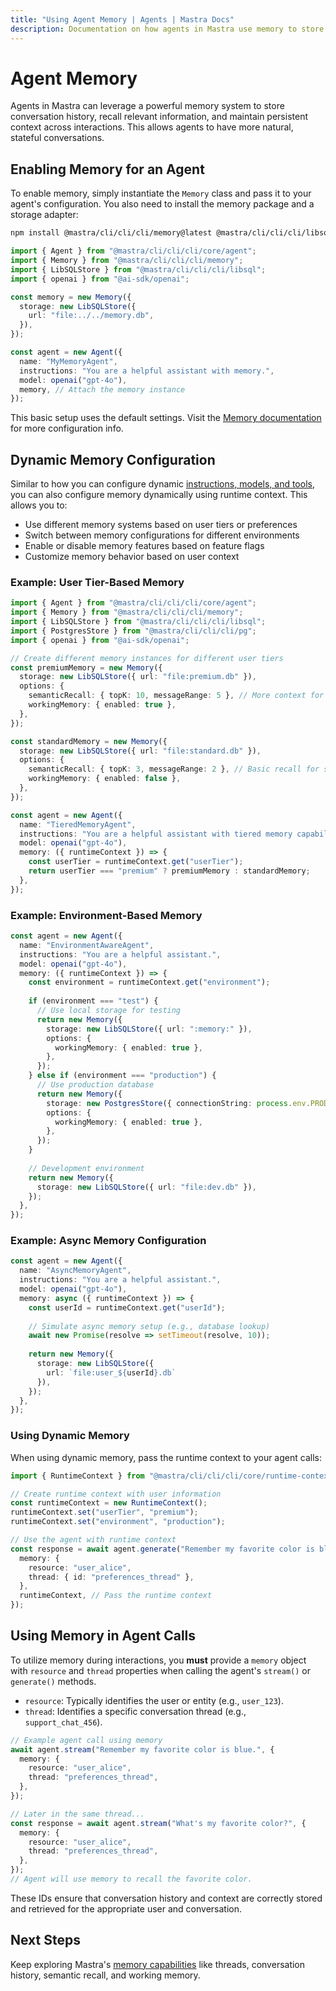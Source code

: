 ```yaml
---
title: "Using Agent Memory | Agents | Mastra Docs"
description: Documentation on how agents in Mastra use memory to store conversation history and contextual information.
---
```


# Agent Memory

Agents in Mastra can leverage a powerful memory system to store conversation history, recall relevant information, and maintain persistent context across interactions. This allows agents to have more natural, stateful conversations.

## Enabling Memory for an Agent

To enable memory, simply instantiate the `Memory` class and pass it to your agent's configuration. You also need to install the memory package and a storage adapter:

```bash npm2yarn copy
npm install @mastra/cli/cli/cli/memory@latest @mastra/cli/cli/cli/libsql@latest
```

```typescript
import { Agent } from "@mastra/cli/cli/cli/core/agent";
import { Memory } from "@mastra/cli/cli/cli/memory";
import { LibSQLStore } from "@mastra/cli/cli/cli/libsql";
import { openai } from "@ai-sdk/openai";

const memory = new Memory({
  storage: new LibSQLStore({
    url: "file:../../memory.db",
  }),
});

const agent = new Agent({
  name: "MyMemoryAgent",
  instructions: "You are a helpful assistant with memory.",
  model: openai("gpt-4o"),
  memory, // Attach the memory instance
});
```

This basic setup uses the default settings. Visit the [Memory documentation](/docs/memory/overview) for more configuration info.

## Dynamic Memory Configuration

Similar to how you can configure dynamic [instructions, models, and tools](./dynamic-agents.mdx), you can also configure memory dynamically using runtime context. This allows you to:

- Use different memory systems based on user tiers or preferences
- Switch between memory configurations for different environments
- Enable or disable memory features based on feature flags
- Customize memory behavior based on user context

### Example: User Tier-Based Memory

```typescript
import { Agent } from "@mastra/cli/cli/cli/core/agent";
import { Memory } from "@mastra/cli/cli/cli/memory";
import { LibSQLStore } from "@mastra/cli/cli/cli/libsql";
import { PostgresStore } from "@mastra/cli/cli/cli/pg";
import { openai } from "@ai-sdk/openai";

// Create different memory instances for different user tiers
const premiumMemory = new Memory({
  storage: new LibSQLStore({ url: "file:premium.db" }),
  options: {
    semanticRecall: { topK: 10, messageRange: 5 }, // More context for premium users
    workingMemory: { enabled: true },
  },
});

const standardMemory = new Memory({
  storage: new LibSQLStore({ url: "file:standard.db" }),
  options: {
    semanticRecall: { topK: 3, messageRange: 2 }, // Basic recall for standard users
    workingMemory: { enabled: false },
  },
});

const agent = new Agent({
  name: "TieredMemoryAgent",
  instructions: "You are a helpful assistant with tiered memory capabilities.",
  model: openai("gpt-4o"),
  memory: ({ runtimeContext }) => {
    const userTier = runtimeContext.get("userTier");
    return userTier === "premium" ? premiumMemory : standardMemory;
  },
});
```

### Example: Environment-Based Memory

```typescript
const agent = new Agent({
  name: "EnvironmentAwareAgent",
  instructions: "You are a helpful assistant.",
  model: openai("gpt-4o"),
  memory: ({ runtimeContext }) => {
    const environment = runtimeContext.get("environment");
    
    if (environment === "test") {
      // Use local storage for testing
      return new Memory({
        storage: new LibSQLStore({ url: ":memory:" }),
        options: {
          workingMemory: { enabled: true },
        },
      });
    } else if (environment === "production") {
      // Use production database
      return new Memory({
        storage: new PostgresStore({ connectionString: process.env.PRODUCTION_DB_URL }),
        options: {
          workingMemory: { enabled: true },
        },
      });
    }
    
    // Development environment
    return new Memory({
      storage: new LibSQLStore({ url: "file:dev.db" }),
    });
  },
});
```

### Example: Async Memory Configuration

```typescript
const agent = new Agent({
  name: "AsyncMemoryAgent",
  instructions: "You are a helpful assistant.",
  model: openai("gpt-4o"),
  memory: async ({ runtimeContext }) => {
    const userId = runtimeContext.get("userId");
    
    // Simulate async memory setup (e.g., database lookup)
    await new Promise(resolve => setTimeout(resolve, 10));
    
    return new Memory({
      storage: new LibSQLStore({ 
        url: `file:user_${userId}.db` 
      }),
    });
  },
});
```

### Using Dynamic Memory

When using dynamic memory, pass the runtime context to your agent calls:

```typescript
import { RuntimeContext } from "@mastra/cli/cli/cli/core/runtime-context";

// Create runtime context with user information
const runtimeContext = new RuntimeContext();
runtimeContext.set("userTier", "premium");
runtimeContext.set("environment", "production");

// Use the agent with runtime context
const response = await agent.generate("Remember my favorite color is blue.", {
  memory: {
    resource: "user_alice",
    thread: { id: "preferences_thread" },
  },
  runtimeContext, // Pass the runtime context
});
```

## Using Memory in Agent Calls

To utilize memory during interactions, you **must** provide a `memory` object with `resource` and `thread` properties when calling the agent's `stream()` or `generate()` methods.

- `resource`: Typically identifies the user or entity (e.g., `user_123`).
- `thread`: Identifies a specific conversation thread (e.g., `support_chat_456`).

```typescript
// Example agent call using memory
await agent.stream("Remember my favorite color is blue.", {
  memory: {
    resource: "user_alice",
    thread: "preferences_thread",
  },
});

// Later in the same thread...
const response = await agent.stream("What's my favorite color?", {
  memory: {
    resource: "user_alice",
    thread: "preferences_thread",
  },
});
// Agent will use memory to recall the favorite color.
```

These IDs ensure that conversation history and context are correctly stored and retrieved for the appropriate user and conversation.

## Next Steps

Keep exploring Mastra's [memory capabilities](/docs/memory/overview) like threads, conversation history, semantic recall, and working memory.
